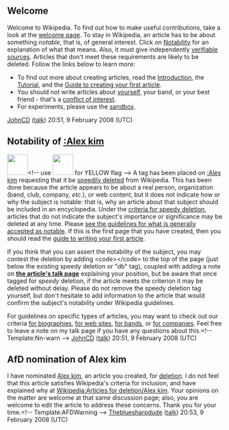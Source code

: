 <article id="15674919" title=User talk:Mannybot>
	<talkpage id="15674919" title="User talk:Mannybot">
==Welcome==
Welcome to Wikipedia. To find out how to make useful contributions, take a look at the [[Wikipedia:Introduction|welcome page]]. To stay in Wikipedia, an article has to be about something ''notable'', that is, of general interest.  Click on [[WP:NOTE|Notability]] for an explanation of what that means. Also, it must give independently [[WP:V|verifiable sources]]. Articles that don't meet these requirements are likely to be deleted. Follow the links below to learn more:
* To find out more about creating articles, read the [[WP:Introduction|Introduction]], the  [[WP:tutorial|Tutorial]], and the [[Wikipedia:Your_first_article|Guide to creating your first article]].
* You should not write articles about [[WP:AUTO|yourself]], your band, or your best friend - that's a [[WP:COI|conflict of interest]].
* For experiments, please use the [[WP:sandbox|sandbox]].
[[User:JohnCD|JohnCD]] ([[User talk:JohnCD|talk]]) 20:51, 9 February 2008 (UTC)
==Notability of [[:Alex kim]]==
[[Image:Nuvola apps important.svg|left|48px|]]&lt;!-- use [[Image:Nuvola apps important yellow.svg|left|48px|]] for YELLOW flag --&gt; A tag has been placed on [[:Alex kim]] requesting that it be [[Wikipedia:Criteria for speedy deletion|speedily deleted]] from Wikipedia. This has been done because the article appears to be about a real person, organization (band, club, company, ''etc''.), or web content, but it does not indicate how or why the subject is notable: that is, why an article about that subject should be included in an encyclopedia. Under the [[WP:CSD#Articles|criteria for speedy deletion]], articles that do not indicate the subject's importance or significance may be deleted at any time. Please [[Wikipedia:Notability|see the guidelines for what is generally accepted as notable]]. If this is the first page that you have created, then you should read the [[WP:Your first article|guide to writing your first article]].

If you think that you can assert the notability of the subject, you may contest the deletion by adding &lt;code&gt;{{tl|hangon}}&lt;/code&gt; to the top of the page (just below the existing speedy deletion or &quot;db&quot; tag), coupled with adding a note on '''[[Talk:Alex kim|the article's talk page]]''' explaining your position, but be aware that once tagged for ''speedy'' deletion, if the article meets the criterion it may be deleted without delay. Please do not remove the speedy deletion tag yourself, but don't hesitate to add information to the article that would confirm the subject's notability under Wikipedia guidelines.

For guidelines on specific types of articles, you may want to check out our criteria [[Wikipedia:Notability (people)|for biographies]], [[WP:WEB|for web sites]], [[WP:BAND|for bands]], or [[WP:CORP|for companies]]. Feel free to leave a note on my talk page if you have any questions about this.&lt;!-- Template:Nn-warn --&gt;  [[User:JohnCD|JohnCD]] ([[User talk:JohnCD|talk]]) 20:51, 9 February 2008 (UTC)

==AfD nomination of Alex kim==
I have nominated [[Alex kim]], an article you created, for [[Wikipedia:Deletion policy|deletion]]. I do not feel that this article satisfies Wikipedia's criteria for inclusion, and have explained why at [[Wikipedia:Articles for deletion/Alex kim]]. Your opinions on the matter are welcome at that same discussion page; also, you are welcome to edit the article to address these concerns. Thank you for your time.&lt;!-- Template:AFDWarning --&gt; [[User:Thebluesharpdude|Thebluesharpdude]] ([[User talk:Thebluesharpdude|talk]]) 20:53, 9 February 2008 (UTC)
	</talkpage>
</article>